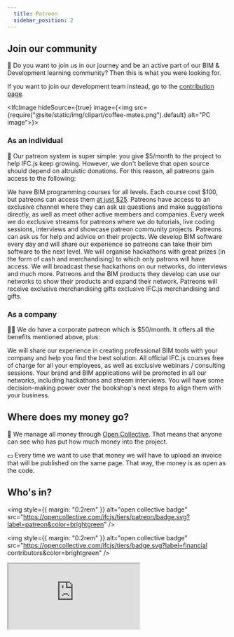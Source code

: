 ```yaml
---
  title: Patreon
  sidebar_position: 2
---
```



## Join our community

🌱 Do you want to join us in our journey and be an active part of our BIM & Development learning community? Then this is what you were looking for.

<IfcCard>
  If you want to join our development team instead, go to the <a href="https://ifcjs.github.io/info/docs/Contribute">contribution page</a>.
</IfcCard>

<IfcImage hideSource={true} image={<img src={require("@site/static/img/clipart/coffee-mates.png").default} alt="PC image"></img>}></IfcImage>

### As an individual

🧑 Our patreon system is super simple: you give $5/month to the project to help IFC.js keep growing. However, we don't believe that open source should depend on altruistic donations. For this reason, all patreons gain access to the following:

<IfcCard icon="👩‍🏫" title="BIM programming courses for all levels">
  We have BIM programming courses for all levels. Each course cost $100, but patreons can access them <a href="https://ifcjs.github.io/info/docs/Courses/Getting-started#for-patreons">at just $25</a>.
</IfcCard>

<IfcCard icon="👩‍👩‍👦‍" title="Access to the patreon community">
  Patreons have access to an exclusive channel where they can ask us questions and make suggestions directly, as well as meet other active members and companies.
</IfcCard>

<IfcCard icon="🎥" title="Exclusive live webinars and streams">
  Every week we do exclusive streams for patreons where we do tutorials, live coding sessions, interviews and showcase patreon community projects.
</IfcCard>

<IfcCard icon="🤝" title="Our help with your projects">
  Patreons can ask us for help and advice on their projects. We develop BIM software every day and will share our experience so patreons can take their bim software to the next level.
</IfcCard>

<IfcCard icon="🏆" title="Prime access to hackathons">
  We will organise hackathons with great prizes (in the form of cash and merchandising) to which only patrons will have access. We will broadcast these hackathons on our networks, do interviews and much more.
</IfcCard>

<IfcCard icon="🚀" title="Visibility from our networks">
  Patreons and the BIM products they develop can use our networks to show their products and expand their network.
</IfcCard>

<IfcCard icon="🎁" title="Merch and perks">
  Patreons will receive exclusive merchandising gifts exclusive IFC.js merchandising and gifts.
</IfcCard>

### As a company

👨‍💼 We do have a corporate patreon which is $50/month. It offers all the benefits mentioned above, plus:

<IfcCard icon="👨‍💼" title="Consulting and prime support">
  We will share our experience in creating professional BIM tools with your company and help you find the best solution.
</IfcCard>

<IfcCard icon="👩‍🏫" title="All courses for free + private webinars">
  All official IFC.js courses free of charge for all your employees, as well as exclusive webinars / consulting sessions.
</IfcCard>

<IfcCard icon="🚀" title="Product promotion through our networks">
  Your brand and BIM applications will be promoted in all our networks, including hackathons and stream interviews.
</IfcCard>

<IfcCard icon="💪" title="Decission making power">
  You will have some decision-making power over the bookshop's next steps to align them with your business.
</IfcCard>

## Where does my money go?

💛 We manage all money through [Open Collective](https://opencollective.com/ifcjs). That means that anyone can see who has put how much money into the project.

💵 Every time we want to use that money we will have to upload an invoice that will be published on the same page. That way, the money is as open as the code.

## Who's in?

<img style={{ margin: "0.2rem" }} alt="open collective badge" src="https://opencollective.com/ifcjs/tiers/patreon/badge.svg?label=patreon&color=brightgreen" />

<img style={{ margin: "0.2rem" }} alt="open collective badge" src="https://opencollective.com/ifcjs/tiers/badge.svg?label=financial contributors&color=brightgreen" />

<iframe style={{ width: "100%", height: "105rem", border: "0" }} src="https://opencollective.com/ifcjs/banner.html" />
